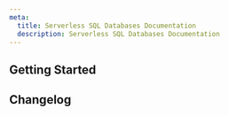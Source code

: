 ```yaml
---
meta:
  title: Serverless SQL Databases Documentation
  description: Serverless SQL Databases Documentation
---
```


<ProductHeader 
   productName="Serverless SQL Databases"
   productLogo="serverlessDBWire"
   description="Serverless SQL Databases provides a fully-serverless database service for PostgreSQL with automatic backups, autoscaling, fully integrated in the Scaleway ecosystem."
   url="serverless/sql-databases/quickstart"
   label="Serverless SQL Databases Quickstart"
/>

## Getting Started

<Grid>
    <SummaryCard
        title="Quickstart"
        icon="rocket"
        description="Learn how to create a Serverless SQL Database in a few steps."
        label="View Quickstart"
        url="serverless/sql-databases/quickstart/"
    />
    <SummaryCard
        title="Concepts"
        icon="info"
        description="Core concepts that give you a better understanding of Serverless SQL Databases."
        label="View Concepts"
        url="serverless/sql-databases/concepts/"
    />
    <SummaryCard
        title="How-Tos"
        icon="help-circle-outline"
        description="Learn how to use Serverless SQL Databases using the Scaleway console."
        label="View How-Tos"
        url="serverless/sql-databases/how-to/"
    />
    <SummaryCard
        title="Additional resources"
        icon="book-open-outline"
        description="Go further with detailed, additional information about Serverless SQL Databases"
        label="View Additional resources"
        url="serverless/sql-databases/reference-content/"
    />
</Grid>

<ClickableBanner
    productLogo="cliWire"
    title="Serverless SQL Databases API"
    description="Manage Serverless SQL Databases using the Scaleway API."
    url="https://www.scaleway.com/en/developers/api/serverless-databases/"
    label="Go to Serverless SQL Databases API"
/>

## Changelog

<ChangelogList
    productName="Serverless SQL Databases"
    numberOfChanges={3}
/>

<ClickableBanner
    title="Need some help?"
    description="Our support team has the answers to your questions."
    url="https://console.scaleway.com/support"
    label="Go to Help Center"
/>
